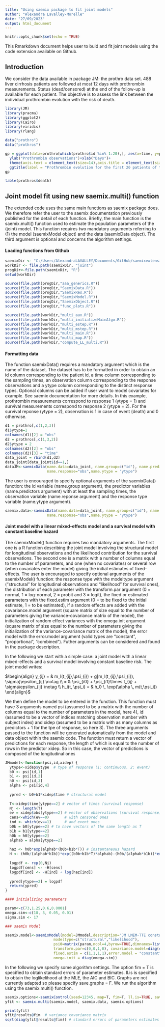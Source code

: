 ```yaml
---
title: "Using saemix package to fit joint models"
author: "Alexandra Lavalley-Morelle"
date: "27/09/2023"
output: html_document
---
```


```r
knitr::opts_chunk$set(echo = TRUE)
```

This Rmarkdown document helps user to buid and fit joint models using the code extension available on Github.

## Introduction

We consider the data available in package JM: the prothro data set. 488 liver cirrhosis patients are followed at most 12 days
with prothrombin measurements. Status (dead/censored) at the end of the follow-up is available for each patient. The objective is to assess the link between the individual prothrombin evolution with the risk of death.  

```r
library(JM)
library(pracma)
library(ggplot2)
library(Cairo)
library(viridis)
library(rlang)
```

```r
data("prothro")
data("prothros")

gp = ggplot(data=prothro[which(prothro$id %in% 1:20),], aes(x=time, y=pro, group = id))+geom_point(lwd=1.5)+geom_line(col="#CC0033",lwd=0.8)+theme_classic()+
  ylab("Prothrombin observations")+xlab("Days")+
  theme(axis.text = element_text(size=14),axis.title = element_text(size=16))+
  ggtitle(label = "Prothrombin evolution for the first 20 patients of the data")
gp

table(prothros$death)
```

## Joint model fit using new saemix.multi() function
The extended code uses the same main functions as saemix package does. We therefore refer the user to the saemix documentation previously published for the detail of each function. Briefly, the main function is the saemix.multi() function used to estimate the population parameters of the (joint) model. This function requires two mandatory arguments referring to (1) the model (saemixModel object) and the data (saemixData object). The third argument is optional and concerns the algorithm settings. 

#### Loading functions from Github

```r
saemixDir <- "C:/Users/AlexandraLAVALLEY/Documents/GitHub/saemixextension"
workDir <- file.path(saemixDir, "joint")
progDir<-file.path(saemixDir, "R")
setwd(workDir)

source(file.path(progDir,"aaa_generics.R"))
source(file.path(progDir,"SaemixData.R"))
source(file.path(progDir,"SaemixRes.R"))
source(file.path(progDir,"SaemixModel.R"))
source(file.path(progDir,"SaemixObject.R"))
source(file.path(progDir,"func_plots.R"))

source(file.path(workDir,"multi_aux.R"))
source(file.path(workDir,"multi_initializeMainAlgo.R"))
source(file.path(workDir,"multi_estep.R"))
source(file.path(workDir,"multi_mstep.R"))
source(file.path(workDir,"multi_main.R"))
source(file.path(workDir,"multi_map.R"))
source(file.path(workDir,"compute_LL_multi.R"))
```

#### Formatting data 
The function saemixData() requires a mandatory argument which is the name of the dataset. The dataset has to be formatted in order to obtain an id column corresponding to the patient id, a time column corresponding to the sampling times, an observation column corresponding to the response observations and a ytype column corresponding to the distinct response types. Optional columns can be added if user want to model covariates for example. See saemix documentation for more details. 
In this example, prothrombin measurements correspond to response 1 (ytype = 1) and survival measurements correspond to response 2 (ytype = 2). For the survival reponse (ytype = 2), observation is 1 in case of event (death) and 0 otherwise. 

```r
d1 = prothro[,c(1,2,3)]
d1$ytype=1
colnames(d1)[2] = "obs"
d2 = prothros[,c(1,3,2)]
d2$ytype = 2
colnames(d2)[2] = "obs"
colnames(d2)[3] = "time"
data_joint = rbind(d1,d2)
data_joint[data_joint$id==1,]
dataJM<-saemixData(name.data=data_joint, name.group=c("id"), name.predictors=c("time","obs"),
                   name.response="obs",name.ytype = "ytype")
```

The user is encouraged to specify optional arguments of the saemixData() function: the id variable (name.group argument), the predictor variables (name.predictors argument) with at least the sampling times, the observation variable (name.reponse argument) and the response type variable (name.ytype argument).

```r
saemix.data<-saemixData(name.data=data_joint, name.group=c("id"), name.predictors=c("time","obs"),
                   name.response="obs",name.ytype = "ytype")
```


#### Joint model with a linear mixed-effects model and a survival model with constant baseline hazard


The saemixModel() function requires two mandatory arguments. The first one is a R function describing the joint model involving the structural model for longitudinal observations and the likelihood contribution for the survival observations. The second one is a matrix with a number of columns equal to the number of parameters, and one (when no covariates) or several row (when covariates enter the model) giving the initial estimates of fixed-effects. 
The user is encouraged to specify optional arguments of the saemixModel() function: the response type with the modeltype argument ("structural" for longitudinal observations and "likelihood" for survival ones), the distribution of each parameter with the transform.par argument (0 = normal, 1 = log-normal, 2 = probit and 3 = logit), the fixed or estimated parameters with the fixed.estim argument (0 = to be fixed to the initial estimate, 1 = to be estimated), if a random effects are added with the covariance.model argument (square matrix of size equal to the number of parameters giving the variance-covariance matrix of the model), the initialization of random effect variances with the omega.init argument (square matrix of size equal to the number of parameters giving the initialization of the variance-covariance matrix of the model), the error model with the error.model argument (valid types are "constant", "proportional", "combined"). Futher arguments can be considered and found in the package description. 

In the following we start with a simple case: a joint model with a linear mixed-effects and a survival model involving constant baseline risk. The joint model writes: 

$\begin{align}
     y_{ij} = & m_l(t_{ij},\psi_{i}) + g[m_l(t_{ij},\psi_{i}), \sigma]\epsilon_{ij} \notag \\
      = & \psi_{i0} + \psi_{i1}\times t_{ij} + \sigma\epsilon_{ij} \notag \\
     h_i(t, \psi_i) = & h_0 \, \exp(\alpha \, m(t,\psi_i))
\end{align}$

We then define the model to be entered in the function. This function must have 3 arguments named psi (assumed to be a matrix with the number of columns equal to the number of parameters in the model, here 4), id (assumed to be a vector of indices matching observation number with subject index) and xidep (assumed to be a matrix with as many columns as predictors + 1 for the tpe of response, so here 3). The three arguments passed to the function will be generated automatically from the model and data object within the saemix code. The
function must return a vector of predictions for each response, the length of which is equal to the number of rows in the predictor xidep. So in this case, the vector of predictions is composed of the longitudinal ones 

```r

JMmodel<-function(psi,id,xidep) {
  ytype<-xidep$ytype  # type of response (1: continuous, 2: event)
  b0 <- psi[id,1] 
  b1 <- psi[id,2] 
  h0 <- psi[id,3]
  alpha <- psi[id,4] 
  
  ypred <- b0+b1*xidep$time # structural model
  
  T<-xidep$time[ytype==2] # vector of times (survival response)
  Nj <- length(T)
  ev = xidep$obs[ytype==2] # vector of observations (survival response)
  cens<-which(ev==0)       # with censored ones
  ind <- which(ev==1)      # and event ones 
  b0b = b0[ytype==2] # to have vectors of the same length as T 
  b1b = b1[ytype==2]
  h0b = h0[ytype==2]
  alphab = alpha[ytype==2]
  
  haz <- h0b*exp(alphab*(b0b+b1b*T)) # instantaneous hazard
  H <- (h0b/(alphab*b1b))*exp((b0b+b1b*T)*alphab)-(h0b/(alphab*b1b))*exp(alphab*b0b) # cumulative hazard (explicit expression in that case)
  
  logpdf <- rep(0,Nj)
  logpdf[cens] <- -H[cens] 
  logpdf[ind] <- -H[ind] + log(haz[ind]) 
  
  ypred[ytype==2] = logpdf
  return(ypred)
}

```

```r

#### initializing parameters

param<-c(73,1.25,0.6,0.0001)
omega.sim<-c(18, 3, 0.05, 0.01)
sigma.sim <- 17

### saemix Model 

saemix.model<-saemixModel(model=JMmodel,description="JM LMEM-TTE constant baseline hazard (prothro data)", 
                      modeltype=c("structural","likelihood"),
                      psi0=matrix(param,ncol=4,byrow=TRUE,dimnames=list(NULL, c("b0","b1","h0","alpha"))),
                      transform.par=c(0,0,1,0), covariance.model=diag(c(1,1,0,0)),
                      fixed.estim = c(1,1,1,1),error.model = "constant",
                      omega.init = diag(omega.sim))


```

In the following we specify some algorithm settings. The option fim = T is specified to obtain standard errors of parameter estimates. ll.is is specified to obtain the loglikelihood at the MLE, the AIC and BIC. Graphs are not currently adapted so please specify save.graphs = F. We run the algorithm using the saemix.multi() function. 

```r
saemix.options<-saemixControl(seed=12345, map=T, fim=T, ll.is=TRUE, save.graphs = F) # please, specify save.graphs=F (currently not extended)
yfit <- saemix.multi(saemix.model, saemix.data, saemix.options)
```


```r
print(yfit)
yfit@results@fim  # variance covariance matrix 
sqrt(diag(yfit@results@fim)) # standard errors of parameters estimates
```
